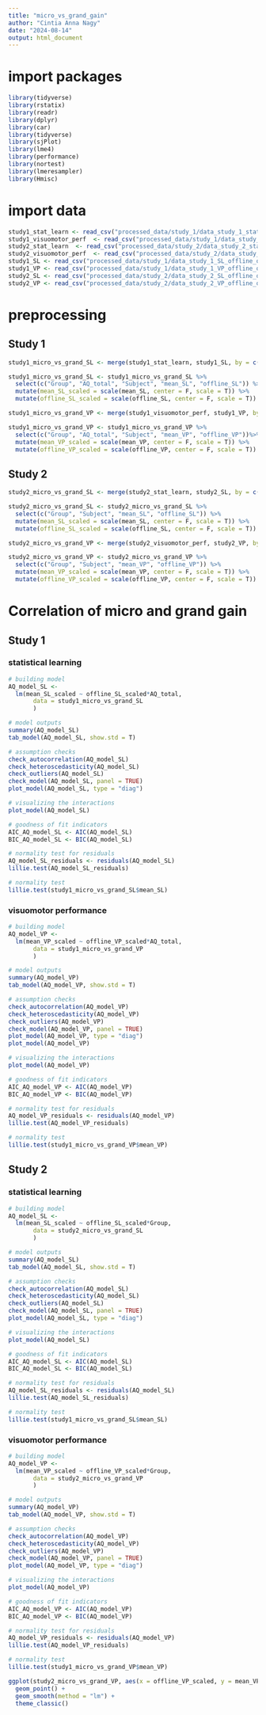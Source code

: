 ```yaml
---
title: "micro_vs_grand_gain"
author: "Cintia Anna Nagy"
date: "2024-08-14"
output: html_document
---
```

# import packages

```r
library(tidyverse)
library(rstatix)
library(readr)
library(dplyr)
library(car)
library(tidyverse)
library(sjPlot)
library(lme4)
library(performance)
library(nortest)
library(lmeresampler)
library(Hmisc)
```

# import data

```r
study1_stat_learn <- read_csv("processed_data/study_1/data_study_1_statistical_learning.csv")
study1_visuomotor_perf  <- read_csv("processed_data/study_1/data_study_1_visuomotor_performance.csv")
study2_stat_learn  <- read_csv("processed_data/study_2/data_study_2_statistical_learning.csv")
study2_visuomotor_perf  <- read_csv("processed_data/study_2/data_study_2_visuomotor_performance.csv")
study1_SL <- read_csv("processed_data/study_1/data_study_1_SL_offline_online.csv")
study1_VP <- read_csv("processed_data/study_1/data_study_1_VP_offline_online.csv")
study2_SL <- read_csv("processed_data/study_2/data_study_2_SL_offline_online.csv")
study2_VP <- read_csv("processed_data/study_2/data_study_2_VP_offline_online.csv")
```

# preprocessing
## Study 1

```r
study1_micro_vs_grand_SL <- merge(study1_stat_learn, study1_SL, by = c("Group", "AQ_total", "Subject"))

study1_micro_vs_grand_SL <- study1_micro_vs_grand_SL %>% 
  select(c("Group", "AQ_total", "Subject", "mean_SL", "offline_SL")) %>% 
  mutate(mean_SL_scaled = scale(mean_SL, center = F, scale = T)) %>% 
  mutate(offline_SL_scaled = scale(offline_SL, center = F, scale = T))
```

```r
study1_micro_vs_grand_VP <- merge(study1_visuomotor_perf, study1_VP, by = c("Group", "AQ_total", "Subject"))

study1_micro_vs_grand_VP <- study1_micro_vs_grand_VP %>% 
  select(c("Group", "AQ_total", "Subject", "mean_VP", "offline_VP"))%>% 
  mutate(mean_VP_scaled = scale(mean_VP, center = F, scale = T)) %>% 
  mutate(offline_VP_scaled = scale(offline_VP, center = F, scale = T))
```

## Study 2

```r
study2_micro_vs_grand_SL <- merge(study2_stat_learn, study2_SL, by = c("Group", "Subject"))

study2_micro_vs_grand_SL <- study2_micro_vs_grand_SL %>% 
  select(c("Group", "Subject", "mean_SL", "offline_SL")) %>% 
  mutate(mean_SL_scaled = scale(mean_SL, center = F, scale = T)) %>% 
  mutate(offline_SL_scaled = scale(offline_SL, center = F, scale = T))
```

```r
study2_micro_vs_grand_VP <- merge(study2_visuomotor_perf, study2_VP, by = c("Group", "Subject"))

study2_micro_vs_grand_VP <- study2_micro_vs_grand_VP %>% 
  select(c("Group", "Subject", "mean_VP", "offline_VP")) %>% 
  mutate(mean_VP_scaled = scale(mean_VP, center = F, scale = T)) %>% 
  mutate(offline_VP_scaled = scale(offline_VP, center = F, scale = T))
```

# Correlation of micro and grand gain
## Study 1
### statistical learning

```r
# building model
AQ_model_SL <- 
  lm(mean_SL_scaled ~ offline_SL_scaled*AQ_total,
       data = study1_micro_vs_grand_SL
       )

# model outputs
summary(AQ_model_SL)
tab_model(AQ_model_SL, show.std = T)

# assumption checks
check_autocorrelation(AQ_model_SL)
check_heteroscedasticity(AQ_model_SL)
check_outliers(AQ_model_SL)
check_model(AQ_model_SL, panel = TRUE)
plot_model(AQ_model_SL, type = "diag")

# visualizing the interactions
plot_model(AQ_model_SL)

# goodness of fit indicators
AIC_AQ_model_SL <- AIC(AQ_model_SL)
BIC_AQ_model_SL <- BIC(AQ_model_SL)

# normality test for residuals
AQ_model_SL_residuals <- residuals(AQ_model_SL)
lillie.test(AQ_model_SL_residuals)

# normality test
lillie.test(study1_micro_vs_grand_SL$mean_SL)
```

### visuomotor performance

```r
# building model
AQ_model_VP <- 
  lm(mean_VP_scaled ~ offline_VP_scaled*AQ_total,
       data = study1_micro_vs_grand_VP
       )

# model outputs
summary(AQ_model_VP)
tab_model(AQ_model_VP, show.std = T)

# assumption checks
check_autocorrelation(AQ_model_VP)
check_heteroscedasticity(AQ_model_VP)
check_outliers(AQ_model_VP)
check_model(AQ_model_VP, panel = TRUE)
plot_model(AQ_model_VP, type = "diag")
plot_model(AQ_model_VP)

# visualizing the interactions
plot_model(AQ_model_VP)

# goodness of fit indicators
AIC_AQ_model_VP <- AIC(AQ_model_VP)
BIC_AQ_model_VP <- BIC(AQ_model_VP)

# normality test for residuals
AQ_model_VP_residuals <- residuals(AQ_model_VP)
lillie.test(AQ_model_VP_residuals)

# normality test
lillie.test(study1_micro_vs_grand_VP$mean_VP)
```

## Study 2
### statistical learning

```r
# building model
AQ_model_SL <- 
  lm(mean_SL_scaled ~ offline_SL_scaled*Group,
       data = study2_micro_vs_grand_SL
       )

# model outputs
summary(AQ_model_SL)
tab_model(AQ_model_SL, show.std = T)

# assumption checks
check_autocorrelation(AQ_model_SL)
check_heteroscedasticity(AQ_model_SL)
check_outliers(AQ_model_SL)
check_model(AQ_model_SL, panel = TRUE)
plot_model(AQ_model_SL, type = "diag")

# visualizing the interactions
plot_model(AQ_model_SL)

# goodness of fit indicators
AIC_AQ_model_SL <- AIC(AQ_model_SL)
BIC_AQ_model_SL <- BIC(AQ_model_SL)

# normality test for residuals
AQ_model_SL_residuals <- residuals(AQ_model_SL)
lillie.test(AQ_model_SL_residuals)

# normality test
lillie.test(study1_micro_vs_grand_SL$mean_SL)
```

### visuomotor performance

```r
# building model
AQ_model_VP <- 
  lm(mean_VP_scaled ~ offline_VP_scaled*Group,
       data = study2_micro_vs_grand_VP
       )

# model outputs
summary(AQ_model_VP)
tab_model(AQ_model_VP, show.std = T)

# assumption checks
check_autocorrelation(AQ_model_VP)
check_heteroscedasticity(AQ_model_VP)
check_outliers(AQ_model_VP)
check_model(AQ_model_VP, panel = TRUE)
plot_model(AQ_model_VP, type = "diag")

# visualizing the interactions
plot_model(AQ_model_VP)

# goodness of fit indicators
AIC_AQ_model_VP <- AIC(AQ_model_VP)
BIC_AQ_model_VP <- BIC(AQ_model_VP)

# normality test for residuals
AQ_model_VP_residuals <- residuals(AQ_model_VP)
lillie.test(AQ_model_VP_residuals)

# normality test
lillie.test(study1_micro_vs_grand_VP$mean_VP)
```

```r
ggplot(study2_micro_vs_grand_VP, aes(x = offline_VP_scaled, y = mean_VP_scaled, color = factor(Group))) +
  geom_point() +
  geom_smooth(method = "lm") +
  theme_classic()
```

